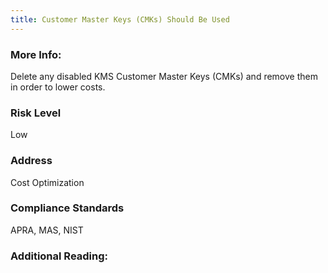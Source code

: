 ```yaml
---
title: Customer Master Keys (CMKs) Should Be Used
---
```


### More Info:

Delete any disabled KMS Customer Master Keys (CMKs) and remove them in order to lower costs.

### Risk Level

Low

### Address

Cost Optimization

### Compliance Standards

APRA, MAS, NIST

### Additional Reading:
